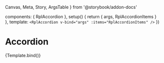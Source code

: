   Canvas,
  Meta,
  Story,
  ArgsTable
} from '@storybook/addon-docs'

  components: { RplAccordion },
  setup() {
    return {
      args,
      RplAccordionItems
    }
  },
  template: `
    <RplAccordion
      v-bind="args"
      :items="RplAccordionItems"
    />
  `
})

<Meta title='WIP/Components/Accordion' component={RplAccordion} />

# Accordion

<ArgsTable of={RplAccordion} />

<Canvas>
  <Story
    name='Accordion'
    play={a11yStoryCheck} // Is this needed?
  >
    {Template.bind()}
  </Story>
</Canvas>
